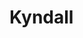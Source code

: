
# Kyndall
<ProjectDetails
  floatRight
  region="Westerlands"
  house="House Kyndall"
  type="Castle"
  status="Not Started"
  warp="/warp kyndall"
  projectLead=""
  dateStarted="undefined"
  dateCompleted="undefined"
/>
